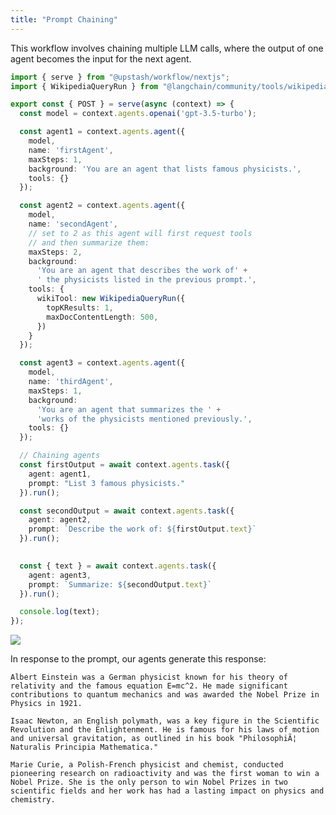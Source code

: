 ```yaml
---
title: "Prompt Chaining"
---
```


This workflow involves chaining multiple LLM calls, where the output of one agent becomes the input for the next agent.

```ts
import { serve } from "@upstash/workflow/nextjs";
import { WikipediaQueryRun } from "@langchain/community/tools/wikipedia_query_run";

export const { POST } = serve(async (context) => {
  const model = context.agents.openai('gpt-3.5-turbo');

  const agent1 = context.agents.agent({
    model,
    name: 'firstAgent',
    maxSteps: 1,
    background: 'You are an agent that lists famous physicists.',
    tools: {}
  });

  const agent2 = context.agents.agent({
    model,
    name: 'secondAgent',
    // set to 2 as this agent will first request tools
    // and then summarize them:
    maxSteps: 2,
    background:
      'You are an agent that describes the work of' +
      ' the physicists listed in the previous prompt.',
    tools: {
      wikiTool: new WikipediaQueryRun({
        topKResults: 1,
        maxDocContentLength: 500,
      })
    }
  });

  const agent3 = context.agents.agent({
    model,
    name: 'thirdAgent',
    maxSteps: 1,
    background:
      'You are an agent that summarizes the ' +
      'works of the physicists mentioned previously.',
    tools: {}
  });

  // Chaining agents
  const firstOutput = await context.agents.task({
    agent: agent1,
    prompt: "List 3 famous physicists."
  }).run();

  const secondOutput = await context.agents.task({
    agent: agent2,
    prompt: `Describe the work of: ${firstOutput.text}`
  }).run();
  

  const { text } = await context.agents.task({
    agent: agent3,
    prompt: `Summarize: ${secondOutput.text}`
  }).run();

  console.log(text);
});
```

<img src="/img/workflow/agents/prompt-chaining.png" />

In response to the prompt, our agents generate this response:

```
Albert Einstein was a German physicist known for his theory of relativity and the famous equation E=mc^2. He made significant contributions to quantum mechanics and was awarded the Nobel Prize in Physics in 1921. 

Isaac Newton, an English polymath, was a key figure in the Scientific Revolution and the Enlightenment. He is famous for his laws of motion and universal gravitation, as outlined in his book "PhilosophiÃ¦ Naturalis Principia Mathematica."

Marie Curie, a Polish-French physicist and chemist, conducted pioneering research on radioactivity and was the first woman to win a Nobel Prize. She is the only person to win Nobel Prizes in two scientific fields and her work has had a lasting impact on physics and chemistry.
```
